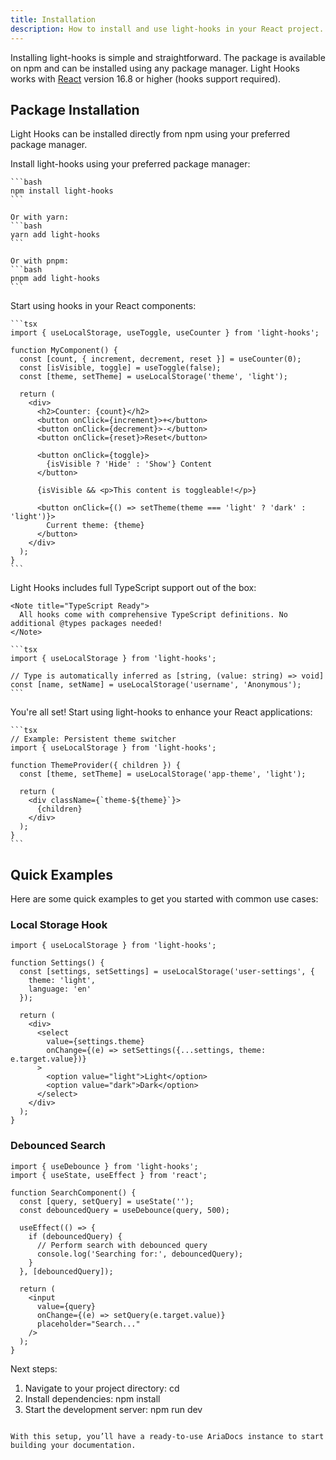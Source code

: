 ```yaml
---
title: Installation
description: How to install and use light-hooks in your React project.
---
```


Installing light-hooks is simple and straightforward. The package is available on npm and can be installed using any package manager. Light Hooks works with [React](https://reactjs.org/) version 16.8 or higher (hooks support required).

## Package Installation
Light Hooks can be installed directly from npm using your preferred package manager.

<Stepper>
  <StepperItem title="Step 1: Install the Package">
    Install light-hooks using your preferred package manager:

    ```bash
    npm install light-hooks
    ```
    
    Or with yarn:
    ```bash
    yarn add light-hooks
    ```
    
    Or with pnpm:
    ```bash
    pnpm add light-hooks
    ```
  </StepperItem>

  <StepperItem title="Step 2: Import and Use Hooks">
    Start using hooks in your React components:

    ```tsx
    import { useLocalStorage, useToggle, useCounter } from 'light-hooks';
    
    function MyComponent() {
      const [count, { increment, decrement, reset }] = useCounter(0);
      const [isVisible, toggle] = useToggle(false);
      const [theme, setTheme] = useLocalStorage('theme', 'light');
      
      return (
        <div>
          <h2>Counter: {count}</h2>
          <button onClick={increment}>+</button>
          <button onClick={decrement}>-</button>
          <button onClick={reset}>Reset</button>
          
          <button onClick={toggle}>
            {isVisible ? 'Hide' : 'Show'} Content
          </button>
          
          {isVisible && <p>This content is toggleable!</p>}
          
          <button onClick={() => setTheme(theme === 'light' ? 'dark' : 'light')}>
            Current theme: {theme}
          </button>
        </div>
      );
    }
    ```
  </StepperItem>

  <StepperItem title="Step 3: TypeScript Support (Optional)">
    Light Hooks includes full TypeScript support out of the box:

    <Note title="TypeScript Ready">
      All hooks come with comprehensive TypeScript definitions. No additional @types packages needed!
    </Note>

    ```tsx
    import { useLocalStorage } from 'light-hooks';
    
    // Type is automatically inferred as [string, (value: string) => void]
    const [name, setName] = useLocalStorage('username', 'Anonymous');
    ```
  </StepperItem>

  <StepperItem title="Step 4: Start Building Amazing Apps">
    You're all set! Start using light-hooks to enhance your React applications:

    ```tsx
    // Example: Persistent theme switcher
    import { useLocalStorage } from 'light-hooks';
    
    function ThemeProvider({ children }) {
      const [theme, setTheme] = useLocalStorage('app-theme', 'light');
      
      return (
        <div className={`theme-${theme}`}>
          {children}
        </div>
      );
    }
    ```
  </StepperItem>
</Stepper>

## Quick Examples

Here are some quick examples to get you started with common use cases:

### Local Storage Hook
```tsx
import { useLocalStorage } from 'light-hooks';

function Settings() {
  const [settings, setSettings] = useLocalStorage('user-settings', {
    theme: 'light',
    language: 'en'
  });

  return (
    <div>
      <select 
        value={settings.theme} 
        onChange={(e) => setSettings({...settings, theme: e.target.value})}
      >
        <option value="light">Light</option>
        <option value="dark">Dark</option>
      </select>
    </div>
  );
}
```

### Debounced Search
```tsx
import { useDebounce } from 'light-hooks';
import { useState, useEffect } from 'react';

function SearchComponent() {
  const [query, setQuery] = useState('');
  const debouncedQuery = useDebounce(query, 500);

  useEffect(() => {
    if (debouncedQuery) {
      // Perform search with debounced query
      console.log('Searching for:', debouncedQuery);
    }
  }, [debouncedQuery]);

  return (
    <input
      value={query}
      onChange={(e) => setQuery(e.target.value)}
      placeholder="Search..."
    />
  );
}
```

Next steps:
1. Navigate to your project directory:
   cd <project-directory>
2. Install dependencies:
   npm install
3. Start the development server:
   npm run dev
```

With this setup, you’ll have a ready-to-use AriaDocs instance to start building your documentation.